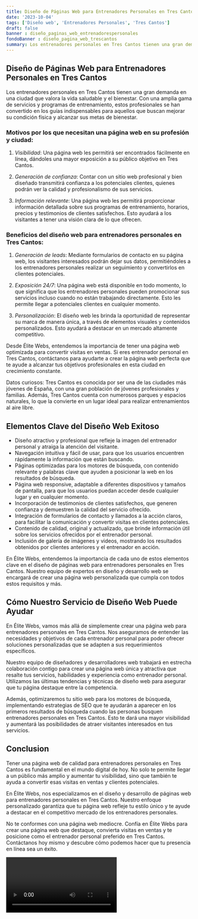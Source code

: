 ```yaml
---
title: Diseño de Páginas Web para Entrenadores Personales en Tres Cantos
date: '2023-10-04'
tags: ['Diseño web', 'Entrenadores Personales', 'Tres Cantos']
draft: false
banner : diseño_paginas_web_entrenadorespersonales
fondoBanner : diseño_pagina_web_trescantos
summary: Los entrenadores personales en Tres Cantos tienen una gran demanda en una ciudad que valora la vida saludable y el bienestar. Con una amplia gama de servicios y programas de entrenamiento, estos profesionales se han convertido en los guías indispensables para aquellos que buscan mejorar su condición física y alcanzar sus metas de bienestar.
---
```


## Diseño de Páginas Web para Entrenadores Personales en Tres Cantos

Los entrenadores personales en Tres Cantos tienen una gran demanda en una ciudad que valora la vida saludable y el bienestar. Con una amplia gama de servicios y programas de entrenamiento, estos profesionales se han convertido en los guías indispensables para aquellos que buscan mejorar su condición física y alcanzar sus metas de bienestar.

### Motivos por los que necesitan una página web en su profesión y ciudad:

1. *Visibilidad*: Una página web les permitirá ser encontrados fácilmente en línea, dándoles una mayor exposición a su público objetivo en Tres Cantos.

2. *Generación de confianza*: Contar con un sitio web profesional y bien diseñado transmitirá confianza a los potenciales clientes, quienes podrán ver la calidad y profesionalismo de sus servicios.

3. *Información relevante*: Una página web les permitirá proporcionar información detallada sobre sus programas de entrenamiento, horarios, precios y testimonios de clientes satisfechos. Esto ayudará a los visitantes a tener una visión clara de lo que ofrecen.

### Beneficios del diseño web para entrenadores personales en Tres Cantos:

1. *Generación de leads*: Mediante formularios de contacto en su página web, los visitantes interesados podrán dejar sus datos, permitiéndoles a los entrenadores personales realizar un seguimiento y convertirlos en clientes potenciales.

2. *Exposición 24/7*: Una página web está disponible en todo momento, lo que significa que los entrenadores personales pueden promocionar sus servicios incluso cuando no están trabajando directamente. Esto les permite llegar a potenciales clientes en cualquier momento.

3. *Personalización*: El diseño web les brinda la oportunidad de representar su marca de manera única, a través de elementos visuales y contenidos personalizados. Esto ayudará a destacar en un mercado altamente competitivo.

Desde Élite Webs, entendemos la importancia de tener una página web optimizada para convertir visitas en ventas. Si eres entrenador personal en Tres Cantos, contáctanos para ayudarte a crear la página web perfecta que te ayude a alcanzar tus objetivos profesionales en esta ciudad en crecimiento constante.

Datos curiosos: Tres Cantos es conocida por ser una de las ciudades más jóvenes de España, con una gran población de jóvenes profesionales y familias. Además, Tres Cantos cuenta con numerosos parques y espacios naturales, lo que la convierte en un lugar ideal para realizar entrenamientos al aire libre.

<GifSeo />

<Cta />

## **Elementos Clave del Diseño Web Exitoso**

- Diseño atractivo y profesional que refleje la imagen del entrenador personal y atraiga la atención del visitante.
- Navegación intuitiva y fácil de usar, para que los usuarios encuentren rápidamente la información que están buscando.
- Páginas optimizadas para los motores de búsqueda, con contenido relevante y palabras clave que ayuden a posicionar la web en los resultados de búsqueda.
- Página web responsive, adaptable a diferentes dispositivos y tamaños de pantalla, para que los usuarios puedan acceder desde cualquier lugar y en cualquier momento.
- Incorporación de testimonios de clientes satisfechos, que generen confianza y demuestren la calidad del servicio ofrecido.
- Integración de formularios de contacto y llamados a la acción claros, para facilitar la comunicación y convertir visitas en clientes potenciales.
- Contenido de calidad, original y actualizado, que brinde información útil sobre los servicios ofrecidos por el entrenador personal.
- Inclusión de galería de imágenes y videos, mostrando los resultados obtenidos por clientes anteriores y el entrenador en acción.

En Élite Webs, entendemos la importancia de cada uno de estos elementos clave en el diseño de páginas web para entrenadores personales en Tres Cantos. Nuestro equipo de expertos en diseño y desarrollo web se encargará de crear una página web personalizada que cumpla con todos estos requisitos y más.

## **Cómo Nuestro Servicio de Diseño Web Puede Ayudar**

En Élite Webs, vamos más allá de simplemente crear una página web para entrenadores personales en Tres Cantos. Nos aseguramos de entender las necesidades y objetivos de cada entrenador personal para poder ofrecer soluciones personalizadas que se adapten a sus requerimientos específicos.

Nuestro equipo de diseñadores y desarrolladores web trabajará en estrecha colaboración contigo para crear una página web única y atractiva que resalte tus servicios, habilidades y experiencia como entrenador personal. Utilizamos las últimas tendencias y técnicas de diseño web para asegurar que tu página destaque entre la competencia.

Además, optimizaremos tu sitio web para los motores de búsqueda, implementando estrategias de SEO que te ayudarán a aparecer en los primeros resultados de búsqueda cuando las personas busquen entrenadores personales en Tres Cantos. Esto te dará una mayor visibilidad y aumentará las posibilidades de atraer visitantes interesados en tus servicios.

## **Conclusion**

Tener una página web de calidad para entrenadores personales en Tres Cantos es fundamental en el mundo digital de hoy. No solo te permite llegar a un público más amplio y aumentar tu visibilidad, sino que también te ayuda a convertir esas visitas en ventas y clientes potenciales.

En Élite Webs, nos especializamos en el diseño y desarrollo de páginas web para entrenadores personales en Tres Cantos. Nuestro enfoque personalizado garantiza que tu página web refleje tu estilo único y te ayude a destacar en el competitivo mercado de los entrenadores personales.

No te conformes con una página web mediocre. Confía en Élite Webs para crear una página web que destaque, convierta visitas en ventas y te posicione como el entrenador personal preferido en Tres Cantos. Contáctanos hoy mismo y descubre cómo podemos hacer que tu presencia en línea sea un éxito.

<Video />

<CtaBot job='Entrenadores Personales' city='Tres Cantos'/>

<Gmaps query='Tres Cantos+españa+maps' />